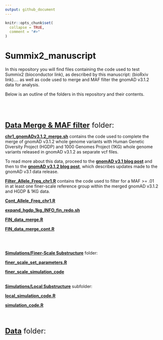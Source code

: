 ---
output: github_document
---

<!-- README.md is generated from README.Rmd. Please edit that file -->

```{r, include = FALSE}
knitr::opts_chunk$set(
  collapse = TRUE,
  comment = "#>"
)
```

# Summix2_manuscript

<!-- badges: start -->
<!-- badges: end -->

In this repository you will find files containing the code used to test Summix2 (bioconductor link), as described by this manuscript: (bioRxiv link).... as well as code used to merge and MAF filter the gnomAD v3.1.2 data for analysis.

Below is an outline of the folders in this repository and their contents.

<br>
<br>
<br>


 <font size="5">[**Data Merge & MAF filter**](https://github.com/hendriau/Summix2_manuscript/tree/main/gnomAD%20v3.1.2%20Merge%20%26%20MAF%20filter) folder: </font>

[**chr1_gnomADv3.1.2_merge.sh**](https://github.com/hendriau/Summix2_manuscript/blob/main/gnomAD%20v3.1.2%20Merge%20%26%20MAF%20filter/chr1_gnomADv3.1.2_merge.sh) contains the code used to complete the merge of gnomAD v3.1.2 whole genome variants with Human Genetic Diversity Project (HGDP) and 1000 Genomes Project (1KG) whole genome variants released in gnomAD v3.1.2 as separate vcf files.


To read more about this data, proceed to the [**gnomAD v3.1 blog post**](https://gnomad.broadinstitute.org/news/2020-10-gnomad-v3-1-new-content-methods-annotations-and-data-availability/) and then to the [**gnomAD v3.1.2 blog post**](https://gnomad.broadinstitute.org/news/2021-10-gnomad-v3-1-2-minor-release/), which describes updates made to the gnomAD v3.1 data release.

[**Filter_Allele_Freq_chr1.R**](https://github.com/hendriau/Summix2_manuscript/blob/main/gnomAD%20v3.1.2%20Merge%20%26%20MAF%20filter/Filter_Allele_Freq_chr1.R) contains the code used to filter for a MAF >= .01 in at least one finer-scale reference group within the merged gnomAD v3.1.2 and HGDP & 1KG data.


[**Cont_Allele_Freq_chr1.R**](https://github.com/hendriau/Summix2_manuscript/blob/main/gnomAD%20v3.1.2%20Merge%20%26%20MAF%20filter/Cont_Allele_Freq_chr1.R) 


[**expand_hgdp_1kg_INFO_fin_redo.sh**](https://github.com/hendriau/Summix2_manuscript/blob/main/gnomAD%20v3.1.2%20Merge%20%26%20MAF%20filter/expand_hgdp_1kg_INFO_fin_redo.sh) 


[**FIN_data_merge.R**](https://github.com/hendriau/Summix2_manuscript/blob/main/gnomAD%20v3.1.2%20Merge%20%26%20MAF%20filter/FIN_data_merge.R) 


[**FIN_data_merge_cont.R**](https://github.com/hendriau/Summix2_manuscript/blob/main/gnomAD%20v3.1.2%20Merge%20%26%20MAF%20filter/FIN_data_merge_cont.R) 


<br>
<br>

[**Simulations/Finer-Scale Substructure**](https://github.com/hendriau/Summix2_manuscript/tree/main/Simulations/Finer-Scale%20Substructure) folder:

[**finer_scale_set_parameters.R**](https://github.com/hendriau/Summix2_manuscript/blob/main/Simulations/Finer-Scale%20Substructure/finer_scale_set_parameters.R)

[**finer_scale_simulation_code**](https://github.com/hendriau/Summix2_manuscript/blob/main/Simulations/Finer-Scale%20Substructure/finer_scale_simulation_code.R)
  
<br>
[**Simulations/Local Substructure**](https://github.com/hendriau/Summix2_manuscript/tree/main/Simulations/Local%20Substructure) subfolder:
  
[**local_simulation_code.R**](https://github.com/hendriau/Summix2_manuscript/blob/main/Simulations/Local%20Substructure/local_simulation_code.R)

[**simulation_code.R**](https://github.com/hendriau/Summix2_manuscript/blob/main/Simulations/Local%20Substructure/simulation_code.R)


<br>
<br>

 <font size="5">[**Data**](https://github.com/hendriau/Summix2_manuscript/tree/main/data) folder: </font>
 
 